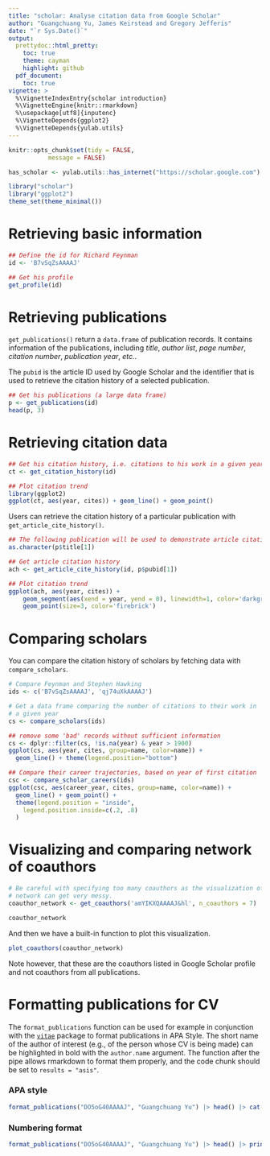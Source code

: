 ```yaml
---
title: "scholar: Analyse citation data from Google Scholar"
author: "Guangchuang Yu, James Keirstead and Gregory Jefferis"
date: "`r Sys.Date()`"
output:
  prettydoc::html_pretty:
    toc: true
    theme: cayman
    highlight: github
  pdf_document:
    toc: true
vignette: >
  %\VignetteIndexEntry{scholar introduction}
  %\VignetteEngine{knitr::rmarkdown}
  %\usepackage[utf8]{inputenc}
  %\VignetteDepends{ggplot2}
  %\VignetteDepends{yulab.utils}
---
```


```r
knitr::opts_chunk$set(tidy = FALSE,
		   message = FALSE)

has_scholar <- yulab.utils::has_internet("https://scholar.google.com") 
```


```r
library("scholar")
library("ggplot2")
theme_set(theme_minimal())
```


# Retrieving basic information

```r
## Define the id for Richard Feynman
id <- 'B7vSqZsAAAAJ'

## Get his profile
get_profile(id)
```

# Retrieving publications


`get_publications()` return a `data.frame` of publication records. It contains
information of the publications, including *title*, *author list*, *page
number*, *citation number*, *publication year*, *etc.*.

The `pubid` is the article ID used by Google Scholar and the identifier
that is used to retrieve the citation history of a selected publication.

```r
## Get his publications (a large data frame)
p <- get_publications(id)
head(p, 3)
```


# Retrieving citation data

```r
## Get his citation history, i.e. citations to his work in a given year
ct <- get_citation_history(id)

## Plot citation trend
library(ggplot2)
ggplot(ct, aes(year, cites)) + geom_line() + geom_point()
```


Users can retrieve the citation history of a particular publication with
`get_article_cite_history()`.


```r
## The following publication will be used to demonstrate article citation history
as.character(p$title[1])

## Get article citation history
ach <- get_article_cite_history(id, p$pubid[1])

## Plot citation trend
ggplot(ach, aes(year, cites)) +
    geom_segment(aes(xend = year, yend = 0), linewidth=1, color='darkgrey') +
    geom_point(size=3, color='firebrick')
```

# Comparing scholars

You can compare the citation history of scholars by fetching data with 
`compare_scholars`.
```r
# Compare Feynman and Stephen Hawking
ids <- c('B7vSqZsAAAAJ', 'qj74uXkAAAAJ')

# Get a data frame comparing the number of citations to their work in
# a given year
cs <- compare_scholars(ids)

## remove some 'bad' records without sufficient information
cs <- dplyr::filter(cs, !is.na(year) & year > 1900) 
ggplot(cs, aes(year, cites, group=name, color=name)) + 
  geom_line() + theme(legend.position="bottom")

## Compare their career trajectories, based on year of first citation
csc <- compare_scholar_careers(ids)
ggplot(csc, aes(career_year, cites, group=name, color=name)) + 
  geom_line() + geom_point() +
  theme(legend.position = "inside", 
    legend.position.inside=c(.2, .8)
  )
```

# Visualizing and comparing network of coauthors

```r
# Be careful with specifying too many coauthors as the visualization of the
# network can get very messy.
coauthor_network <- get_coauthors('amYIKXQAAAAJ&hl', n_coauthors = 7)

coauthor_network
```


And then we have a built-in function to plot this visualization.

```r
plot_coauthors(coauthor_network)
```

Note however, that these are the coauthors listed in Google Scholar profile and not coauthors from all publications.

# Formatting publications for CV

The `format_publications` function can be used for example in conjunction with the [`vitae`](https://pkg.mitchelloharawild.com/vitae/) package to format publications in APA Style. The short name of the author of interest (e.g., of the person whose CV is being made) can be highlighted in bold with the `author.name` argument. The function after the pipe allows rmarkdown to format them properly, and the code chunk should be set to `results = "asis"`.

### APA style

```r
format_publications("DO5oG40AAAAJ", "Guangchuang Yu") |> head() |> cat(sep='\n\n')
```

### Numbering format

```r
format_publications("DO5oG40AAAAJ", "Guangchuang Yu") |> head() |> print(quote=FALSE)
```